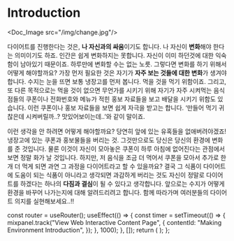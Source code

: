 # Introduction


<Doc_Image src="/img/change.jpg"/>

다이어트를 진행한다는 것은, **나 자신과의 싸움**이기도 합니다. 나 자신이 **변화**해야 한다는 의미이기도 하죠. 인간은 쉽게 변화하지는 못합니다. 자신이 이미 하던것에 대한 익숙함이 남아있기 때문이죠. 하루만에 변화할 수는 없는 노릇. 그렇다면 변화를 하기 위해서 어떻게 해야할까요? 가장 먼저 필요한 것은 자기가 **자주 보는 것들에 대한 변화**가 생겨야합니다. 수지는 눈을 뜨면 보통 냉장고를 먼저 봅니다. 먹을 것을 먹기 위함이죠. 그리고, 또 다른 목적으로는 먹을 것이 없으면 무언가를 시키기 위해 자기가 자주 시켜먹는 음식점들의 쿠폰이나 전화번호와 메뉴가 적힌 홍보 자료들을 보고 배달을 시키기 위함도 있습니다. 이런 쿠폰이나 홍보 자료들을 보면 쉽게 자극을 받고는 합니다. ‘만들어 먹기 귀찮은데 시켜버릴까..? 맛있어보이는데..’와 같이 말이죠.

이런 생각을 안 하려면 어떻게 해야할까요? 당연히 앞에 있는 유혹들을 없애버려야겠죠! 냉장고에 있는 쿠폰과 홍보물들을 버리는 것. 그것만으로도 당신은 당신의 환경에 변화를 준 것입니다. 물론 이것이 자신이 모아놓은 쿠폰이 하루 아침에 없어진다는 관점에서 보면 정말 화가 날 것입니다. 하지만, 저 음식을 조금 더 먹어서 쿠폰을 모아서 추가로 한 개 더 먹게 되면 과연 그 과정을 다이어트라고 할 수 있을까요? 결국 그 식품이 다이어트에 도움이 되는 식품이 아니라고 생각되면 과감하게 버리는 것도 자신이 정말로 다이어트를 하겠다는 하나의 **다짐과 결심**이 될 수 있다고 생각합니다. 앞으로는 수지가 어떻게 환경을 바꾸어 나가는지에 대해 알려드리려고 합니다. 함께 따라가며 여러분들의 다이어트 의지를 실현해보세요..!!


  const router = useRouter();
  useEffect(() => {
    const timer = setTimeout(() => {
      mixpanel.track("View Web Interactive Content Page", {
        contentId: "Making Environment Introduction",
      });
    }, 1000);
  }, []);
  return (
    <PageKey
      route={router.pathname}
      EventName="Making Environment Introduction"
    />
  );
};

<Final />
